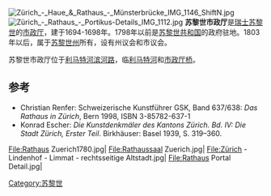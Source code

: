 [[File:Zürich_-_Haue_&_Rathaus_-_Münsterbrücke_IMG_1146_ShiftN.jpg|thumb]]
[[File:Zürich_-_Rathaus_-_Portikus-Details_IMG_1112.jpg|thumb]]
'''苏黎世市政厅'''是[[瑞士|瑞士]][[苏黎世|苏黎世]]的[[市政厅|市政厅]]，建于1694-1698年。1798年以前是[[苏黎世共和国|苏黎世共和国]]的政府驻地。1803年以后，属于[[苏黎世州|苏黎世州]]所有，设有州议会和市议会。

苏黎世市政厅位于[[利马特河滨河路|利马特河滨河路]]，临[[利马特河|利马特河]]和[[市政厅桥|市政厅桥]]。
 
== 参考 ==
* Christian Renfer: Schweizerische Kunstführer GSK, Band 637/638: ''Das Rathaus in Zürich'', Bern 1998, ISBN 3-85782-637-1
* Konrad Escher: ''Die Kunstdenkmäler des Kantons Zürich. Bd. IV: Die Stadt Zürich, Erster Teil''. Birkhäuser: Basel 1939, S. 319–360.
<gallery perrow=4>
File:Rathaus Zuerich1780.jpg|
File:Rathaussaal Zuerich.jpg|
File:Zürich - Lindenhof - Limmat - rechtsseitige Altstadt.jpg|
File:Rathaus Portal Detail.jpg|
</gallery>

{{coord|47|22|17|N|8|32|33|E|type:landmark_region:CH-ZH|display=title}}
[[Category:苏黎世|Category:苏黎世]]